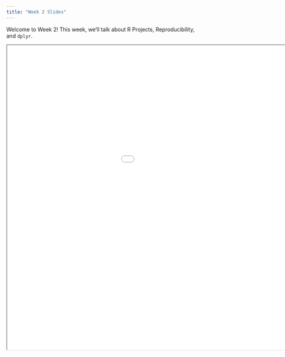 ```yaml
---
title: "Week 2 Slides"
---
```


Welcome to Week 2! This week, we'll talk about R Projects, Reproducibility, and `dplyr`.

<div>

```{=html}
<iframe class="slide-deck" src="/slides/02-week2-slides-code.html" width="1200" height="800"></iframe>
```

</div>
